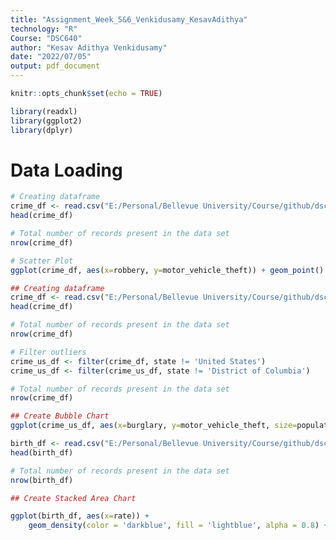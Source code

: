 ```yaml
---
title: "Assignment_Week_5&6_Venkidusamy_KesavAdithya"
technology: "R"
Course: "DSC640"
author: "Kesav Adithya Venkidusamy"
date: "2022/07/05"
output: pdf_document
---
```



```r
knitr::opts_chunk$set(echo = TRUE)

library(readxl)
library(ggplot2)
library(dplyr)
```

# Data Loading
```r

# Creating dataframe
crime_df <- read.csv("E:/Personal/Bellevue University/Course/github/dsc640/Week 5&6/crimerates-by-state-2005.csv")
head(crime_df)

# Total number of records present in the data set
nrow(crime_df)

# Scatter Plot
ggplot(crime_df, aes(x=robbery, y=motor_vehicle_theft)) + geom_point() + ggtitle("R: Scatter Plot for for Robbery vs Motor Vehicle Theft")

```
```r

## Creating dataframe
crime_df <- read.csv("E:/Personal/Bellevue University/Course/github/dsc640/Week 5&6/crimerates-by-state-2005.csv")
head(crime_df)

# Total number of records present in the data set
nrow(crime_df)

# Filter outliers
crime_us_df <- filter(crime_df, state != 'United States')
crime_us_df <- filter(crime_us_df, state != 'District of Columbia')

# Total number of records present in the data set
nrow(crime_df)

## Create Bubble Chart
ggplot(crime_us_df, aes(x=burglary, y=motor_vehicle_theft, size=population, color = population))+geom_point(alpha=0.5) + scale_size(range = c(.1, 24), name="Population") + ggtitle("R: Bubble Chart for Burglary vs Motor Vehicle Theft by Population")

```
```r

birth_df <- read.csv("E:/Personal/Bellevue University/Course/github/dsc640/Week 5&6/birth-rates-yearly.csv")
head(birth_df)

# Total number of records present in the data set
nrow(birth_df)

## Create Stacked Area Chart

ggplot(birth_df, aes(x=rate)) + 
    geom_density(color = 'darkblue', fill = 'lightblue', alpha = 0.8) + ggtitle("R: Density Chart for Birth Rate")
```
